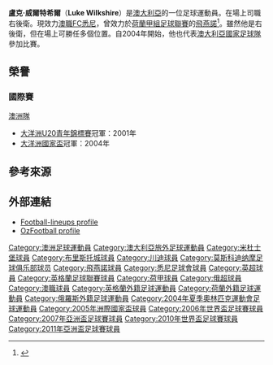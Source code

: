 {{expand|time=2014-06-17T10:29:43+00:00}}
{{noteta|G1=足球}}{{infobox Football biography
| name           = 盧克·威爾特希爾<br>Luke Wilkshire
| image          = Luke Wilkshire-Australia.jpg
| image_size     = 220
| caption        = 威爾特希爾於2010年替[[澳洲國家足球隊|澳洲隊]]出賽的照片
| fullname       = Luke Wilkshire
| birth_date     = {{birth date and age|1981|10|2|df=y}}
| birth_place    = {{AUS}}[[臥龍崗市_(新南威爾斯州)|臥龍崗市]]
| height         = {{height|m=1.76}}
| position       = [[後衛_(足球)|右後衛]]
| currentclub    = [[悉尼足球會|FC悉尼]]
| clubnumber     = 26
| youthyears1    = 1992–1995 |youthclubs1 = {{le|阿尔比恩公园白鹰|Albion Park White Eagles|阿尔比恩公园}}
| youthyears2    = 1995–1997 |youthclubs2 = {{le|南岸狼足球俱樂部|South Coast Wolves FC|南岸狼}}
| youthyears3    = 1997–1998 |youthclubs3 = {{le|澳大利亞體育學院|Australian Institute of Sport}}
| youthyears4    = 1998–2000 |youthclubs4 = [[米德尔斯堡足球俱乐部|米德斯堡]]
| years1         = 2000–2003 |clubs1 = [[米德尔斯堡足球俱乐部|米德斯堡]]         | caps1 =  22 | goals1 =  0
| years2         = 2003–2006 |clubs2 = [[布里斯托城足球俱樂部|布里斯托城]]       | caps2 = 112 | goals2 = 17
| years3         = 2006–2008 |clubs3 = [[特温特足球俱乐部|純特]]                 | caps3 =  59 | goals3 =  5
| years4         = 2008–2014 |clubs4 = [[莫斯科發電機足球俱樂部|莫斯科發電機]]   | caps4 = 143 | goals4 =  2
| years5         = 2014–2015 |clubs5 = [[飛燕諾|飛燕諾]]                                | caps5 = 18 | goals5 = 0
| years6         = 2016     |clubs6 = [[格羅茲尼艾卡馬特足球會|艾卡馬特]]                                | caps6 = 6 | goals6 = 0
| years7         = 2016–2017 |clubs7 = [[莫斯科戴拿模足球會|莫斯科戴拿模]]                                | caps7 = 6 | goals7 = 0
| years8         = 2017–     |clubs8 = [[悉尼足球會|FC悉尼]]                                | caps8 = 9 | goals8 = 1
| nationalyears1 = 2001      |nationalteam1 = {{le|澳洲20歲以下足球代表隊|Australia national under-20 soccer team|澳洲 U-20}} |nationalcaps1 = 12 |nationalgoals1 = 3
| nationalyears2 = 2003–2004 |nationalteam2 = {{le|澳洲23歲以下足球代表隊|Australia national under-23 soccer team|澳洲 U-23}} |nationalcaps2 = 17 |nationalgoals2 = 4
| nationalyears3 = 2004–2014     |nationalteam3 = [[澳洲國家足球隊|澳洲]]               |nationalcaps3 = 80 |nationalgoals3 = 8
| pcupdate       = 10 August 2014
| ntupdate       = 12 June 2013
}}

'''盧克·威爾特希爾'''（''' Luke Wilkshire '''）是[[澳大利亞|澳大利亞]]的一位足球運動員。在場上司職右後衛。現效力[[澳職|澳職]][[悉尼足球會|FC悉尼]]，曾效力於[[荷蘭甲組足球聯賽|荷蘭甲組足球聯賽]]的[[飛燕諾|飛燕諾]]<ref>{{Cite web |url=http://www.voetbalprimeur.nl/nieuws/393221/-feyenoord-pakt-door-en-haalt-oude-bekende-van-fc-twente-naar-de-kuip-.html |title='Feyenoord pakt door en haalt oude bekende van FC Twente naar De Kuip' (Dutch) |accessdate=2015-04-10 |archive-date=2016-11-28 |archive-url=https://web.archive.org/web/20161128051221/http://www.voetbalprimeur.nl/nieuws/393221/-feyenoord-pakt-door-en-haalt-oude-bekende-van-fc-twente-naar-de-kuip-.html |dead-url=no }}</ref>。雖然他是右後衛，但在場上可勝任多個位置。自2004年開始，他也代表[[澳大利亞國家足球隊|澳大利亞國家足球隊]]參加比賽。

==榮譽==
===國際賽===
;[[澳洲國家足球隊|澳洲隊]]
* [[大洋洲U20青年錦標賽|大洋洲U20青年錦標賽]]冠軍：2001年
* [[大洋洲國家盃|大洋洲國家盃]]冠軍：2004年

==參考來源==
{{reflist}}

==外部連結==
* [http://www.football-lineups.com/footballer/2450/ Football-lineups profile]
* [http://www.ozfootball.net/ark/Players/W/WI.html#WilkshireLuke OzFootball profile] {{Wayback|url=http://www.ozfootball.net/ark/Players/W/WI.html#WilkshireLuke |date=20160304034111 }}

{{2006年世界盃足球賽澳洲參賽名單}}
{{2010年世界盃足球賽澳洲參賽名單}}

{{DEFAULTSORT:Wilkshire, Luke}}
[[Category:澳洲足球運動員|Category:澳洲足球運動員]]
[[Category:澳大利亞旅外足球運動員|Category:澳大利亞旅外足球運動員]]
[[Category:米杜士堡球員|Category:米杜士堡球員]]
[[Category:布里斯托城球員|Category:布里斯托城球員]]
[[Category:川迪球員|Category:川迪球員]]
[[Category:莫斯科迪纳摩足球俱乐部球员|Category:莫斯科迪纳摩足球俱乐部球员]]
[[Category:飛燕諾球員|Category:飛燕諾球員]]
[[Category:悉尼足球會球員|Category:悉尼足球會球員]]
[[Category:英超球員|Category:英超球員]]
[[Category:英格蘭足球聯賽球員|Category:英格蘭足球聯賽球員]]
[[Category:荷甲球員|Category:荷甲球員]]
[[Category:俄超球員|Category:俄超球員]]
[[Category:澳職球員|Category:澳職球員]]
[[Category:英格蘭外籍足球運動員|Category:英格蘭外籍足球運動員]]
[[Category:荷蘭外籍足球運動員|Category:荷蘭外籍足球運動員]]
[[Category:俄羅斯外籍足球運動員|Category:俄羅斯外籍足球運動員]]
[[Category:2004年夏季奧林匹克運動會足球運動員|Category:2004年夏季奧林匹克運動會足球運動員]]
[[Category:2005年洲際國家盃球員|Category:2005年洲際國家盃球員]]
[[Category:2006年世界盃足球賽球員|Category:2006年世界盃足球賽球員]]
[[Category:2007年亞洲盃足球賽球員|Category:2007年亞洲盃足球賽球員]]
[[Category:2010年世界盃足球賽球員|Category:2010年世界盃足球賽球員]]
[[Category:2011年亞洲盃足球賽球員|Category:2011年亞洲盃足球賽球員]]